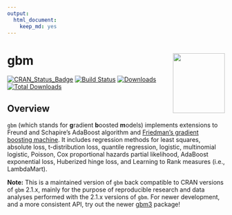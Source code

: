 ```yaml
---
output: 
  html_document: 
    keep_md: yes
---
```

# gbm <img src="tools/gbm-logo.png" align="right" width="120" height="139" />

[![CRAN\_Status\_Badge](http://www.r-pkg.org/badges/version/gbm)](https://cran.r-project.org/package=gbm)
[![Build Status](https://travis-ci.org/gbm-developers/gbm.svg?branch=master)](https://travis-ci.org/gbm-developers/gbm)
[![Downloads](http://cranlogs.r-pkg.org/badges/gbm)](http://cranlogs.r-pkg.org/badges/gbm)
[![Total Downloads](http://cranlogs.r-pkg.org/badges/grand-total/gbm)](http://cranlogs.r-pkg.org/badges/grand-total/gbm)

## Overview

`gbm` (which stands for **g**radient **b**oosted **m**odels) implements extensions to Freund and Schapire's AdaBoost algorithm and [Friedman's gradient boosting machine](http://projecteuclid.org/euclid.aos/1013203451). It includes regression methods for least squares, absolute loss, t-distribution loss, quantile regression, logistic, multinomial logistic, Poisson, Cox proportional hazards partial likelihood, AdaBoost exponential loss, Huberized hinge loss, and Learning to Rank measures (i.e., LambdaMart).

**Note:** This is a maintained version of `gbm` back compatible to CRAN versions of `gbm` 2.1.x, mainly for the purpose of reproducible research and data analyses performed with the 2.1.x versions of `gbm`. For newer development, and a more consistent API, try out the newer [gbm3](https://github.com/gbm-developers/gbm3) package!

